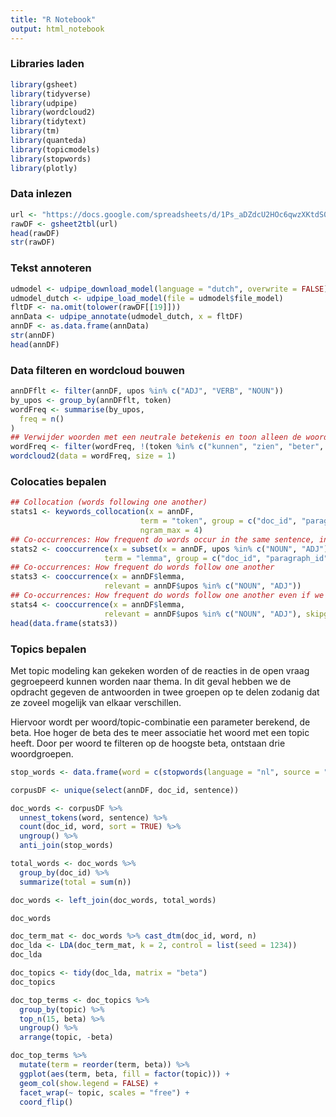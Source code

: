 ```yaml
---
title: "R Notebook"
output: html_notebook
---
```


### Libraries laden

```r
library(gsheet)
library(tidyverse)
library(udpipe)
library(wordcloud2)
library(tidytext)
library(tm)
library(quanteda)
library(topicmodels)
library(stopwords)
library(plotly)
```

### Data inlezen

```r
url <- "https://docs.google.com/spreadsheets/d/1Ps_aDZdcU2HOc6qwzXKtdS0jcpXCgLESVeiC6JN_VEk/edit?usp=sharing"
rawDF <- gsheet2tbl(url)
head(rawDF)
str(rawDF)
```
### Tekst annoteren
```r
udmodel <- udpipe_download_model(language = "dutch", overwrite = FALSE)
udmodel_dutch <- udpipe_load_model(file = udmodel$file_model)
fltDF <- na.omit(tolower(rawDF[[19]]))
annData <- udpipe_annotate(udmodel_dutch, x = fltDF)
annDF <- as.data.frame(annData)
str(annDF)
head(annDF)
```

### Data filteren en wordcloud bouwen
```r
annDFflt <- filter(annDF, upos %in% c("ADJ", "VERB", "NOUN"))
by_upos <- group_by(annDFflt, token)
wordFreq <- summarise(by_upos,
  freq = n()
)
## Verwijder woorden met een neutrale betekenis en toon alleen de woorden die vaker dan 10 keer voorkomen.
wordFreq <- filter(wordFreq, !(token %in% c("kunnen", "zien", "beter", "kan", "staat", "staan", "komen", "moet")), freq > 3)
wordcloud2(data = wordFreq, size = 1)
```

### Colocaties bepalen
```r
## Collocation (words following one another)
stats1 <- keywords_collocation(x = annDF, 
                             term = "token", group = c("doc_id", "paragraph_id", "sentence_id"),
                             ngram_max = 4)
## Co-occurrences: How frequent do words occur in the same sentence, in this case only nouns or adjectives
stats2 <- cooccurrence(x = subset(x = annDF, upos %in% c("NOUN", "ADJ")), 
                     term = "lemma", group = c("doc_id", "paragraph_id", "sentence_id"))
## Co-occurrences: How frequent do words follow one another
stats3 <- cooccurrence(x = annDF$lemma, 
                     relevant = annDF$upos %in% c("NOUN", "ADJ"))
## Co-occurrences: How frequent do words follow one another even if we would skip 2 words in between
stats4 <- cooccurrence(x = annDF$lemma, 
                     relevant = annDF$upos %in% c("NOUN", "ADJ"), skipgram = 2)
head(data.frame(stats3))
```

### Topics bepalen

Met topic modeling kan gekeken worden of de reacties in de open vraag gegroepeerd kunnen worden naar thema. In dit geval hebben we de opdracht gegeven de antwoorden in twee groepen op te delen zodanig dat ze zoveel mogelijk van elkaar verschillen.

Hiervoor wordt per woord/topic-combinatie een parameter berekend, de beta. Hoe hoger de beta des te meer associatie het woord met een topic heeft. Door per woord te filteren op de hoogste beta, ontstaan drie woordgroepen.

```r
stop_words <- data.frame(word = c(stopwords(language = "nl", source = "snowball"), "niks", "oo", "onderwijs", "online"))

corpusDF <- unique(select(annDF, doc_id, sentence))

doc_words <- corpusDF %>%
  unnest_tokens(word, sentence) %>%
  count(doc_id, word, sort = TRUE) %>%
  ungroup() %>%
  anti_join(stop_words)

total_words <- doc_words %>% 
  group_by(doc_id) %>% 
  summarize(total = sum(n))

doc_words <- left_join(doc_words, total_words)

doc_words

doc_term_mat <- doc_words %>% cast_dtm(doc_id, word, n)
doc_lda <- LDA(doc_term_mat, k = 2, control = list(seed = 1234))
doc_lda

doc_topics <- tidy(doc_lda, matrix = "beta")
doc_topics
```

```r
doc_top_terms <- doc_topics %>%
  group_by(topic) %>%
  top_n(15, beta) %>%
  ungroup() %>%
  arrange(topic, -beta)

doc_top_terms %>%
  mutate(term = reorder(term, beta)) %>%
  ggplot(aes(term, beta, fill = factor(topic))) +
  geom_col(show.legend = FALSE) +
  facet_wrap(~ topic, scales = "free") +
  coord_flip()
```



